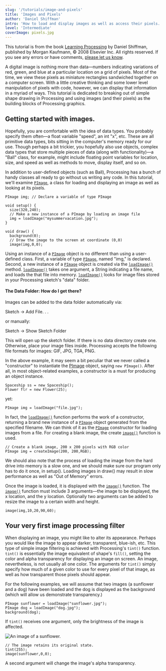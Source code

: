 ```yaml
---
slug: '/tutorials/image-and-pixels'
title: 'Images and Pixels'
author: 'Daniel Shiffman'
intro: 'How to load and display images as well as access their pixels.'
level: 'Intermediate'
coverImage: pixels.jpg
---
```


<Note>

This tutorial is from the book [Learning Processing](https://processing.org/books/#shiffman) by Daniel Shiffman, published by Morgan Kaufmann, © 2008 Elsevier Inc. All rights reserved. If you see any errors or have comments, [please let us know](https://github.com/processing/processing-docs/issues?q=is%3Aopen).

</Note>

A digital image is nothing more than data&mdash;numbers indicating variations of red, green, and blue at a particular location on a grid of pixels. Most of the time, we view these pixels as miniature rectangles sandwiched together on a computer screen. With a little creative thinking and some lower level manipulation of pixels with code, however, we can display that information in a myriad of ways. This tutorial is dedicated to breaking out of simple shape drawing in Processing and using images (and their pixels) as the building blocks of Processing graphics.

## Getting started with images.

Hopefully, you are comfortable with the idea of data types. You probably specify them often&mdash;a float variable "speed", an int "x", etc. These are all primitive data types, bits sitting in the computer's memory ready for our use. Though perhaps a bit trickier, you hopefully also use objects, complex data types that store multiple pieces of data (along with functionality)&mdash;a "Ball" class, for example, might include floating point variables for location, size, and speed as well as methods to move, display itself, and so on.

In addition to user-defined objects (such as Ball), Processing has a bunch of handy classes all ready to go without us writing any code. In this tutorial, we'll examine [`PImage`](http://processing.org/reference/PImage.html), a class for loading and displaying an image as well as looking at its pixels.

```
PImage img;	// Declare a variable of type PImage

void setup() {
  size(320,240);
  // Make a new instance of a PImage by loading an image file
  img = loadImage("mysummervacation.jpg");
}

void draw() {
  background(0);
  // Draw the image to the screen at coordinate (0,0)
  image(img,0,0);
```

Using an instance of a [`PImage`](http://processing.org/reference/PImage.html) object is no different than using a user-defined class. First, a variable of type [`PImage`](http://processing.org/reference/PImage.html), named "img," is declared. Second, a new instance of a [`PImage`](http://processing.org/reference/PImage.html) object is created via the [`loadImage()`](http://processing.org/reference/loadImage_.html) method. [`loadImage()`](http://processing.org/reference/loadImage_.html) takes one argument, a String indicating a file name, and loads the that file into memory. [`loadImage()`](http://processing.org/reference/loadImage_.html) looks for image files stored in your Processing sketch's "data" folder.

<HighlightBlock>

#### The Data Folder: How do I get there?

Images can be added to the data folder automatically via:

Sketch &rarr; Add File. . .

or manually:

Sketch &rarr; Show Sketch Folder

This will open up the sketch folder. If there is no data directory create one. Otherwise, place your image files inside. Processing accepts the following file formats for images: GIF, JPG, TGA, PNG.

</HighlightBlock>

In the above example, it may seem a bit peculiar that we never called a "constructor" to instantiate the [PImage](http://processing.org/reference/PImage.html) object, saying `new PImage()`. After all, in most object-related examples, a constructor is a must for producing an object instance.

```
Spaceship ss = new Spaceship();
Flower flr = new Flower(25);
```

yet:

```
PImage img = loadImage("file.jpg");
```

In fact, the [`loadImage()`](http://processing.org/reference/loadImage_.html) function performs the work of a constructor, returning a brand new instance of a [`PImage`](http://processing.org/reference/PImage.html) object generated from the specified filename. We can think of it as the [`PImage`](http://processing.org/reference/PImage.html) constructor for loading images from a file. For creating a blank image, the create [`image()`](http://processing.org/reference/image_.html) function is used.

```
// Create a blank image, 200 x 200 pixels with RGB color
PImage img = createImage(200, 200,RGB);
```

We should also note that the process of loading the image from the hard drive into memory is a slow one, and we should make sure our program only has to do it once, in setup(). Loading images in draw() may result in slow performance as well as "Out of Memory" errors.

Once the image is loaded, it is displayed with the [`image()`](http://processing.org/reference/image_.html) function. The [`image()`](http://processing.org/reference/image_.html) function must include 3 arguments&mdash;the image to be displayed, the x location, and the y location. Optionally two arguments can be added to resize the image to a certain width and height.

```
image(img,10,20,90,60);
```

## Your very first image processing filter

When displaying an image, you might like to alter its appearance. Perhaps you would like the image to appear darker, transparent, blue-ish, etc. This type of simple image filtering is achieved with Processing's `tint()` function. `tint()` is essentially the image equivalent of shape's `fill()`, setting the color and alpha transparency for displaying an image on screen. An image, nevertheless, is not usually all one color. The arguments for `tint()` simply specify how much of a given color to use for every pixel of that image, as well as how transparent those pixels should appear.

For the following examples, we will assume that two images (a sunflower and a dog) have been loaded and the dog is displayed as the background (which will allow us demonstrate transparency.)

```
PImage sunflower = loadImage("sunflower.jpg");
PImage dog = loadImage("dog.jpg");
background(dog);
```

If `tint()` receives one argument, only the brightness of the image is affected.

![An image of a sunflower.](./tint1.jpg)

```
// The image retains its original state.
tint(255);
image(sunflower,0,0);
```

A second argument will change the image's alpha transparency.
